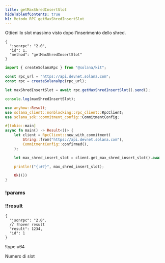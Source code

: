 ```yaml
---
title: getMaxShredInsertSlot
hideTableOfContents: true
h1: Metodo RPC getMaxShredInsertSlot
---
```


Ottieni lo slot massimo visto dopo l'inserimento dello shred.

<APIMethod>

```jsonc !!request curl
{
  "jsonrpc": "2.0",
  "id": 1,
  "method": "getMaxShredInsertSlot"
}
```

```ts !!request title="Kit"
import { createSolanaRpc } from "@solana/kit";

const rpc_url = "https://api.devnet.solana.com";
const rpc = createSolanaRpc(rpc_url);

let maxShredInsertSlot = await rpc.getMaxShredInsertSlot().send();

console.log(maxShredInsertSlot);
```

```rs !!request title="Rust"
use anyhow::Result;
use solana_client::nonblocking::rpc_client::RpcClient;
use solana_sdk::commitment_config::CommitmentConfig;

#[tokio::main]
async fn main() -> Result<()> {
    let client = RpcClient::new_with_commitment(
        String::from("https://api.devnet.solana.com"),
        CommitmentConfig::confirmed(),
    );

    let max_shred_insert_slot = client.get_max_shred_insert_slot().await?;

    println!("{:#?}", max_shred_insert_slot);

    Ok(())
}
```

### !params

### !!result

```jsonc !response
{
  "jsonrpc": "2.0",
  // !hover result
  "result": 1234,
  "id": 1
}
```

!type u64

Numero di slot

</APIMethod>
